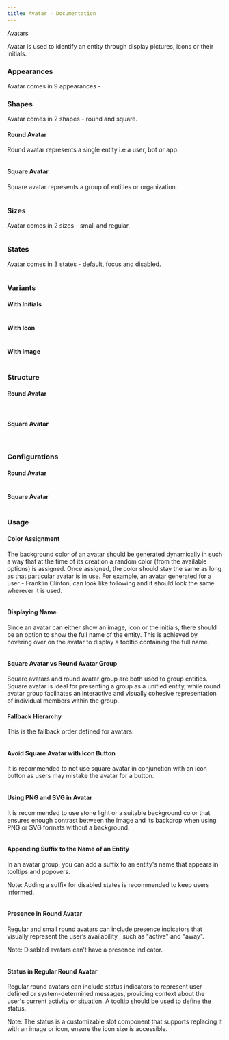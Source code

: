 ```yaml
---
title: Avatar - Documentation
---
```


Avatars

Avatar is used to identify an entity through display pictures, icons or their initials.

### Appearances

Avatar comes in 9 appearances -

<Preview name="" />

### Shapes

Avatar comes in 2 shapes - round and square.

#### Round Avatar

Round avatar represents a single entity i.e a user, bot or app.

![]()
<Caption></Caption>

#### Square Avatar

Square avatar represents a group of entities or organization.

![]()
<Caption></Caption>

### Sizes

Avatar comes in 2 sizes - small and regular.

![]()
<Caption></Caption>

### States

Avatar comes in 3 states - default, focus and disabled.

![]()
<Caption></Caption>

### Variants

#### With Initials

![]()
<Caption></Caption>

#### With Icon

![]()
<Caption></Caption>

#### With Image

![]()
<Caption></Caption>

### Structure

#### Round Avatar

![]()
<Caption></Caption>

<table></table>

#### Square Avatar

![]()
<Caption></Caption>

<table></table>

### Configurations

#### Round Avatar

<table></table>

#### Square Avatar

<table></table>

### Usage

#### Color Assignment

The background color of an avatar should be generated dynamically in such a way that at the time of its creation a random color (from the available options) is assigned. Once assigned, the color should stay the same as long as that particular avatar is in use.
For example, an avatar generated for a user - Franklin Clinton, can look like following and it should look the same wherever it is used.

![]()
<Caption></Caption>

#### Displaying Name

Since an avatar can either show an image, icon or the initials, there should be an option to show the full name of the entity. This is achieved by hovering over on the avatar to display a tooltip containing the full name.

![]()
<Caption></Caption>

#### Square Avatar vs Round Avatar Group

Square avatars and round avatar group are both used to group entities. Square avatar is ideal for presenting a group as a unified entity, while round avatar group facilitates an interactive and visually cohesive representation of individual members within the group.

#### Fallback Hierarchy

This is the fallback order defined for avatars:

![]()
<Caption></Caption>

#### Avoid Square Avatar with Icon Button

It is recommended to not use square avatar in conjunction with an icon button as users may mistake the avatar for a button.

![]()
<Caption></Caption>

#### Using PNG and SVG in Avatar

It is recommended to use stone light or a suitable background color that ensures enough contrast between the image and its backdrop when using PNG or SVG formats without a background. 

![]()
<Caption></Caption>

#### Appending Suffix to the Name of an Entity

In an avatar group, you can add a suffix to an entity's name that appears in tooltips and popovers. 

Note: Adding a suffix for disabled states is recommended to keep users informed.

![]()
<Caption></Caption>

#### Presence in Round Avatar

Regular and small round avatars can include presence indicators that visually represent the user’s availability , such as "active" and "away".

Note: Disabled avatars can’t have a presence indicator.

![]()
<Caption></Caption>

#### Status in Regular Round Avatar 

Regular round avatars can include status indicators to represent user-defined or system-determined messages, providing context about the user's current activity or situation. A tooltip should be used to define the status.

Note: The status is a customizable slot component that supports replacing it with an image or icon, ensure the icon size is accessible.

![]()
<Caption></Caption>

